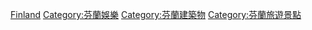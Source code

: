 {{Commons category|Entertainment venues in Finland}}
[[Category:歐洲各國娛樂場所|Finland]]
[[Category:芬蘭娛樂|Category:芬蘭娛樂]]
[[Category:芬蘭建築物|Category:芬蘭建築物]]
[[Category:芬蘭旅遊景點|Category:芬蘭旅遊景點]]